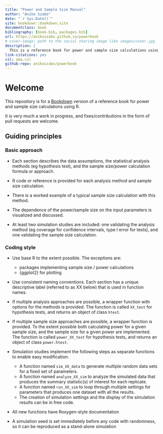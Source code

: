 ```yaml
--- 
title: "Power and Sample Size Manual"
author: "Aniko Szabo"
date: "`r Sys.Date()`"
site: bookdown::bookdown_site
documentclass: book
bibliography: [book.bib, packages.bib]
url: https://anikoszabo.github.io/powerbook
# cover-image: path to the social sharing image like images/cover.jpg
description: |
  This is a reference book for power and sample size calculations using R
link-citations: yes
csl: ama.csl
github-repo: anikoszabo/powerbook
---
```


# Welcome {-}

This repository is for a [Bookdown](https://bookdown.org/) version of a reference book for power and sample size calculations using R.

It is very much a work in progress, and fixes/contributions in the form of pull requests are welcome.


## Guiding principles {-}

### Basic approach {-}

 * Each section describes the data assumptions, the statistical analysis methods (eg hypothesis test), and the sample size/power calculation formula or approach. 
 
 * R code or reference is provided for each analysis method and sample size calculation.
 
 * There is a worked example of a typical sample size calculation with this method.
 
 * The dependence of the power/sample size on the input parameters is visualized and discussed.
 
 * At least two simulation studies are included: one validating the analysis method (eg coverage for confidence intervals, type I error for tests), and one validating the sample size calculation.

### Coding style {-}

 * Use base R to the extent possible. The exceptions are:
 
    - packages implementing sample size / power calculations 
    - {ggplot2} for plotting
    
 * Use consistent naming conventions. Each section has a unique descriptive label (referred to as XX below) that is used in function names.
 
 * If multiple analysis approaches are possible, a wrapper function with options for the methods is provided. The function is called `XX_test` for hypothesis tests, and returns an object of class `htest`.
 
 * If multiple sample size approaches are possible, a wrapper function is provided. To the extent possible both calculating power for a given sample size, and the sample size for a given power are implemented. The function is called `power_XX_test` for hypothesis tests, and returns an object of class `power.htest`.
 
 * Simulation studies implement the following steps as separate functions to enable easy modification:
 
    - A function named `sim_XX_data` to generate multiple random data sets for a fixed set of parameters.
    - A function named `analyze_XX_sim` to analyze the simulated data that produces the summary statistic(s) of interest for each replicate. 
    - A function named `run_XX_sim` to loop through multiple settings for parameters that produces one dataset with all the results. 
    - The creation of simulation settings and the display of the simulation results can be in free code.

 * All new functions have Roxygen-style documentation
 
 * A simulation seed is set immediately before any code with randomness, so it can be reproduced as a stand-alone simulation


